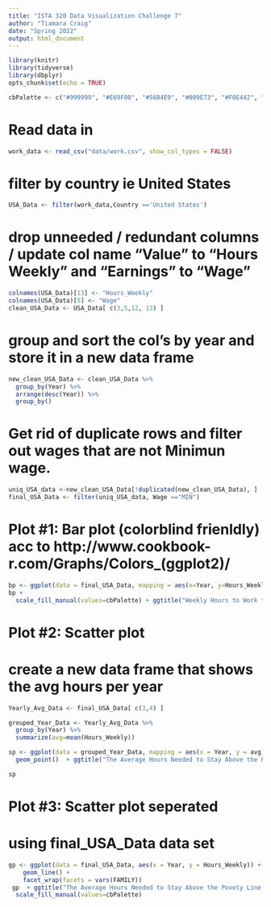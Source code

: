 ```yaml
---
title: "ISTA 320 Data Visualization Challenge 7"
author: "Tiamara Craig"
date: "Spring 2022"
output: html_document
---
```



```r
library(knitr)
library(tidyverse)
library(dbplyr)
opts_chunk$set(echo = TRUE)
```

```r
cbPalette <- c("#999999", "#E69F00", "#56B4E9", "#009E73", "#F0E442", "#0072B2", "#D55E00", "#CC79A7")
```

# Read data in
```r
work_data <- read_csv("data/work.csv", show_col_types = FALSE)
```

# filter by country ie United States
```r
USA_Data <- filter(work_data,Country =='United States')
```

# drop unneeded / redundant columns / update col name "Value" to "Hours Weekly" and "Earnings" to "Wage"
```r
colnames(USA_Data)[13] <- "Hours_Weekly"
colnames(USA_Data)[5] <- "Wage"
clean_USA_Data <- USA_Data[ c(3,5,12, 13) ]

```

# group and sort the col's by year and store it in a new data frame
```r
new_clean_USA_Data <- clean_USA_Data %>%
  group_by(Year) %>%
  arrange(desc(Year)) %>%
  group_by()
```


# Get rid of duplicate rows and filter out wages that are not Minimun wage.
```r
uniq_USA_data <-new_clean_USA_Data[!duplicated(new_clean_USA_Data), ]
final_USA_Data <- filter(uniq_USA_data, Wage =="MIN")
```

# Plot #1: Bar plot (colorblind frienldly) acc to http://www.cookbook-r.com/Graphs/Colors_(ggplot2)/
```r
bp <- ggplot(data = final_USA_Data, mapping = aes(x=Year, y=Hours_Weekly, fill=FAMILY)) + geom_col(stat="identity", position = "dodge")
bp +
  scale_fill_manual(values=cbPalette) + ggtitle("Weekly Hours to Work to Stay Sbove Poverty Line") +  scale_x_continuous(breaks = scales::pretty_breaks(n = 10))

```

# Plot #2: Scatter plot 
# create a new data frame that shows the avg hours per year
```r
Yearly_Avg_Data <- final_USA_Data[ c(3,4) ]

grouped_Year_Data <- Yearly_Avg_Data %>%
  group_by(Year) %>% 
  summarize(avg=mean(Hours_Weekly))

sp <- ggplot(data = grouped_Year_Data, mapping = aes(x = Year, y = avg)) +
  geom_point()  + ggtitle("The Average Hours Needed to Stay Above the Povety Line Each Year")+  scale_x_continuous(breaks = scales::pretty_breaks(n = 20)) + geom_smooth()  +ylab("Avg Hours per week")

sp

```


# Plot #3: Scatter plot seperated
# using final_USA_Data data set
```r
gp <- ggplot(data = final_USA_Data, aes(x = Year, y = Hours_Weekly)) +
    geom_line() +
    facet_wrap(facets = vars(FAMILY)) 
 gp  + ggtitle("The Average Hours Needed to Stay Above the Povety Line Each Year for each Family Type") +
  scale_fill_manual(values=cbPalette)
 
```  
